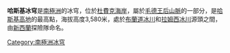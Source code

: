 {{coord|84|54|S|176|17|E|source:GNIS|display=title}}

'''哈斯基冰穹'''是[[南極洲|南極洲]]的冰穹，位於[[杜費克海岸|杜費克海岸]]，屬於[[毛德王后山脈|毛德王后山脈]]的一部分，是[[哈斯基高地|哈斯基高地]]的最高點，海拔高度3,580米，處於[[布蘭道冰川|布蘭道冰川]]和[[拉姆西冰川|拉姆西冰川]]源頭之間，由[[新西蘭|新西蘭]]探險隊命名。

{{DEFAULTSORT:Husky Dome}}
[[Category:南極洲冰穹|Category:南極洲冰穹]]


{{DufekCoast-geo-stub}}